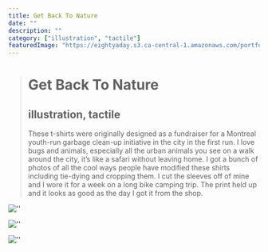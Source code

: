 ```yaml
---
title: Get Back To Nature
date: ""
description: ""
category: ["illustration", "tactile"]
featuredImage: "https://eightyaday.s3.ca-central-1.amazonaws.com/portfolio/get-back-to-nature/get-back-to-nature-preview.jpg"
---
```


> # Get Back To Nature
>
> ## illustration, tactile
>
> These t-shirts were originally designed as a fundraiser for a Montreal youth-run garbage clean-up initiative in the city in the first run. I love bugs and animals, especially all the urban animals you see on a walk around the city, it’s like a safari without leaving home. I got a bunch of photos of all the cool ways people have modified these shirts including tie-dying and cropping them. I cut the sleeves off of mine and I wore it for a week on a long bike camping trip. The print held up and it looks as good as the day I got it from the shop.

![''](https://eightyaday.s3.ca-central-1.amazonaws.com/portfolio/get-back-to-nature/get-back-to-nature-01.jpg)

![''](https://eightyaday.s3.ca-central-1.amazonaws.com/portfolio/get-back-to-nature/get-back-to-nature-02.jpg)

![''](https://eightyaday.s3.ca-central-1.amazonaws.com/portfolio/get-back-to-nature/get-back-to-nature-03.jpg)
